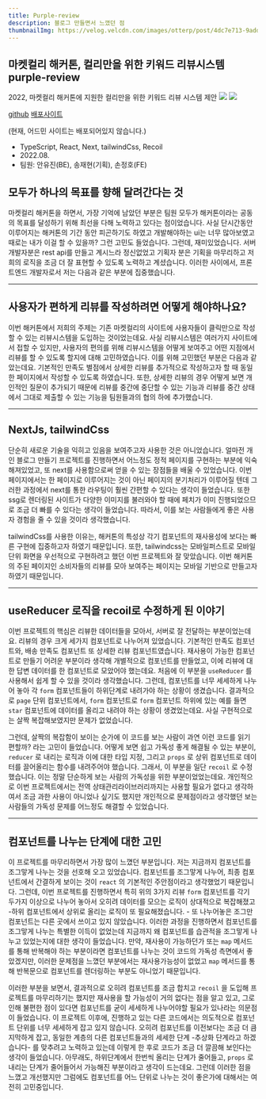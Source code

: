 ```yaml
---
title: Purple-review
description: 블로그 만들면서 느꼈던 점
thumbnailImg: https://velog.velcdn.com/images/otterp/post/4dc7e713-9add-440f-b762-c64f5664bc7b/image.png
---
```


## 마켓컬리 해커톤, 컬리만을 위한 키워드 리뷰시스템 purple-review

2022, 마켓컬리 해커톤에 지원한 컬리만을 위한 키워드 리뷰 시스템 제안
![](https://velog.velcdn.com/images/otterp/post/79ea1e73-e266-4586-aaa0-036d9aac57c0/image.png)
![](https://velog.velcdn.com/images/otterp/post/4dc7e713-9add-440f-b762-c64f5664bc7b/image.png)

[github](https://github.com/U-jjin/kurly-hackfesta-purplereview)
[배포사이트](http://otter22.s3-website.ap-northeast-2.amazonaws.com/)

(현재, 어드민 사이트는 배포되어있지 않습니다.)

- TypeScript, React, Next, tailwindCss, Recoil
- 2022.08.
- 팀원: 안유진(BE), 송재현(기획), 손정호(FE)

## 모두가 하나의 목표를 향해 달려간다는 것

마켓컬리 해커톤을 하면서, 가장 기억에 남았던 부분은 팀원 모두가 해커톤이라는 공동의 목표를 달성하기 위해 최선을 다해 노력하고 있다는 점이었습니다. 사실 단시간동안 이루어지는 해커톤의 기간 동안 피곤하기도 하였고 개발해야하는 ui는 너무 많아보였고 때로는 내가 이걸 할 수 있을까? 그런 고민도 들었습니다. 그런데, 재미있었습니다. 서버개발자분은 rest api를 만들고 계시느라 정신없었고 기획자 분은 기획을 마무리하고 저희의 로직을 조금 더 잘 표현할 수 있도록 노력하고 계셨습니다. 이러한 사이에서, 프론트엔드 개발자로서 저는 다음과 같은 부분에 집중했습니다.

---

## 사용자가 편하게 리뷰를 작성하려면 어떻게 해야하나요?

이번 해커톤에서 저희의 주제는 기존 마켓컬리의 사이트에 사용자들이 클릭만으로 작성할 수 있는 리뷰시스템을 도입하는 것이었는데요. 사실 리뷰시스템은 여러가지 사이트에서 접할 수 있지만, 사용자의 편의를 위해 리뷰시스템을 어떻게 보여주고 어떤 지점에서 리뷰를 할 수 있도록 할지에 대해 고민하였습니다. 이를 위해 고민했던 부분은 다음과 같았는데요. 기본적인 만족도 별점에서 상세한 리뷰를 추가적으로 작성하고자 할 때 동일한 페이지에서 작성할 수 있도록 하였습니다. 또한, 상세한 리뷰의 경우 어떻게 보면 개인적인 질문이 추가되기 때문에 리뷰를 중간에 중단할 수 있는 기능과 리뷰를 중간 상태에서 그대로 제출할 수 있는 기능을 팀원들과의 협의 하에 추가했습니다.

---

## NextJs, tailwindCss

단순히 새로운 기술을 익히고 있음을 보여주고자 사용한 것은 아니었습니다. 얼마전 개인 블로그 만들기 프로젝트를 진행하면서 어느정도 정적 페이지를 구현하는 부분에 익숙해져있었고, 또 next를 사용함으로써 얻을 수 있는 장점들을 배울 수 있었습니다. 이번 페이지에서는 한 페이지로 이루어지는 것이 아닌 페이지의 분기처리가 이루어질 텐데 그러한 과정에서 next를 통한 라우팅이 훨씬 간편할 수 있다는 생각이 들었습니다. 또한 ssg로 렌더링된 사이트가 다양한 이미지를 불러와야 할 때에 페치가 이미 진행되었으므로 조금 더 빠를 수 있다는 생각이 들었습니다. 따라서, 이를 보는 사람들에게 좋은 사용자 경험을 줄 수 있을 것이라 생각했습니다.

tailwindCss를 사용한 이유는, 해커톤의 특성상 각기 컴포넌트의 재사용성에 보다는 빠른 구현에 집중하고자 하였기 때문입니다. 또한, tailwindcss는 모바일퍼스트로 모바일단위 화면을 우선적으로 구현하려고 했던 이번 프로젝트와 잘 맞았습니다. 이번 해커톤의 주된 페이지인 소비자들의 리뷰를 모아 보여주는 페이지는 모바일 기반으로 만들고자 하였기 때문입니다.

---

## useReducer 로직을 recoil로 수정하게 된 이야기

이번 프로젝트의 핵심은 리뷰한 데이터들을 모아서, 서버로 잘 전달하는 부분이었는데요. 리뷰의 경우 크게 세가지 컴포넌트로 나누어져 있었습니다. 기본적인 만족도 컴포넌트와, 배송 만족도 컴포넌트 또 상세한 리뷰 컴포넌트였습니다. 재사용이 가능한 컴포넌트로 만들기 어려운 부분이라 생각해 개별적으로 컴포넌트를 만들었고, 이에 리뷰에 대한 답변 데이터를 한 컴포넌트로 모았어야 했는데요. 처음에 이 부분을 `useReducer` 를 사용해서 쉽게 할 수 있을 것이라 생각했습니다. 그런데, 컴포넌트를 너무 세세하게 나누어 놓아 각 `form` 컴포넌트들이 하위단계로 내려가야 하는 상황이 생겼습니다. 결과적으로 `page` 단위 컴포넌트에서, `form` 컴포넌트로 `form` 컴포넌트 하위에 있는 예를 들면 `star` 컴포넌트에 데이터를 올리고 내려야 하는 상황이 생겼었는데요. 사실 구현적으로는 살짝 복잡해보였지만 문제가 없었습니다.

그런데, 살짝의 복잡함이 보이는 순가에 이 코드를 보는 사람이 과연 이런 코드를 읽기 편할까? 라는 고민이 들었습니다. 어떻게 보면 쉽고 가독성 좋게 해결될 수 있는 부분이, `reducer` 로 내리는 로직과 이에 대한 타입 지정, 그리고 `props` 로 상위 컴포넌트로 데이터를 끌어올리는 함수를 내려주어야 했습니다. 그래서, 이 부분을 일단 `recoil` 로 수정했습니다. 이는 정말 단순하게 보는 사람의 가독성을 위한 부분이었었는데요. 개인적으로 이번 프로젝트에서는 전역 상태관리라이브러리까지는 사용할 필요가 없다고 생각하여서 조금 과한 사용이 아니었나 싶기도 했지만 개인적으로 문제점이라고 생각했던 보는 사람들의 가독성 문제를 어느정도 해결할 수 있었습니다.

---

## 컴포넌트를 나누는 단계에 대한 고민

이 프로젝트를 마무리하면서 가장 많이 느꼈던 부분입니다. 저는 지금까지 컴포넌트를 조그맣게 나누는 것을 선호해 오고 있었습니다. 컴포넌트를 조그맣게 나누어, 최종 컴포넌트에서 간결하게 보이는 것이 `react` 의 기본적인 주안점이라고 생각했었기 때문입니다. 그런데, 이번 프로젝트를 진행하면서 특히 위의 3가지 리뷰 `form` 컴포넌트를 각기 두가지 이상으로 나누어 놓아서 오히려 데이터를 모으는 로직이 상대적으로 복잡해졌고 -하위 컴포넌트에서 상위로 올리는 로직이 또 필요해졌습니다. - 또 나누어놓은 조그만 컴포넌트는 다른 곳에서 쓰이고 있지 않았습니다. 이러한 과정을 진행하면서 컴포넌트를 조그맣게 나누는 특별한 이득이 없었는데 지금까지 왜 컴포넌트를 습관적을 조그맣게 나누고 있었는지에 대한 생각이 들었습니다. 만약, 재사용이 가능하던가 또는 `map` 메서드를 통해 반복해야 하는 부분이라면 컴포넌트를 나누는 것이 코드의 가독성 측면에서 좋았겠지만, 이러한 문제점을 느꼈던 부분에서는 재사용가능성이 없었고 `map` 메서드를 통해 반복문으로 컴포넌트를 렌더링하는 부분도 아니었기 때문입니다.

이러한 부분을 보면서, 결과적으로 오히려 컴포넌트를 조금 합치고 `recoil` 을 도입해 프로젝트를 마무리하기는 했지만 재사용을 할 가능성이 거의 없다는 점을 알고 있고, 그로 인해 불편한 점이 있다면 컴포넌트를 굳이 세세하게 나누어야할 필요가 있나라는 의문점이 들었습니다. 이 프로젝트 이후에, 진행하고 있는 다른 코드에서는 의도적으로 컴포넌트 단위를 너무 세세하게 잡고 있지 않습니다. 오히려 컴포넌트를 이전보다는 조금 더 큼지막하게 잡고, 동일한 계층의 다른 컴포넌트들과의 세세한 단계 -추상화 단계라고 하겠습니다- 를 맞추려고 노력하고 있는데 이렇게 한 후로 코드가 조금 더 깔끔해 보인다는 생각이 들었습니다. 아무래도, 하위단계에서 한번씩 올리는 단계가 줄어들고, `props` 로 내리는 단계가 줄어들어서 가능해진 부분이라고 생각이 드는데요. 그런데 이러한 점을 느꼈고 개선했지만 그럼에도 컴포넌트를 어느 단위로 나누는 것이 좋은가에 대해서는 여전히 고민중입니다.
